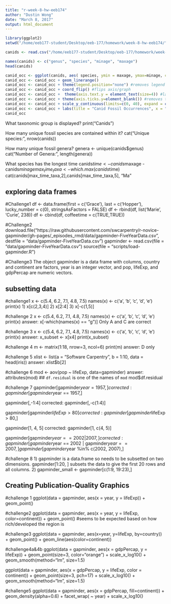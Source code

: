 ```yaml
---
title: "r-week-8-hw-eeb174"
author: "Dustin Wong"
date: "March 8, 2017"
output: html_document
---
```

```r
library(ggplot2)
setwd("/home/eeb177-student/Desktop/eeb-177/homework/week-8-hw-eeb174/")

canids <- read.csv("/home/eeb177-student/Desktop/eeb-177/homework/week-8-hw-eeb174/canid-ranges.csv", header =F, as.is = T)

names(canids) <- c("genus", "species", "minage", "maxage")
head(canids)
```

```r
canid_occ <- ggplot(canids, aes( species, ymin = maxage, ymax=minage, colour = genus))
canid_occ <- canid_occ + geom_linerange()
canid_occ <- canid_occ + theme(legend.position="none") #removes legend
canid_occ <- canid_occ + coord_flip() #flips axis/graph
canid_occ <- canid_occ +  theme(axis.text.y = element_text(size=4)) #larger text size
canid_occ <- canid_occ + theme(axis.ticks.y=element_blank()) #removes tick marks
canid_occ <- canid_occ + scale_y_continuous(limits=c(0, 40), expand = c(0, 0), breaks=c(0, 10, 20, 30, 40)) #removes white space on graphs
canid_occ <- canid_occ + labs(title = "Canid Fossil Occurrences", x = "Species", y = "Ma ago") + theme(plot.title = element_text(hjust = 0.5, size=22, face = "bold"), axis.title =element_text(size=20))  #adds title/labels
canid_occ
```

What taxonomic group is displayed?
print("Canids")

How many unique fossil species are contained within it?
cat("Unique species:", nrow(canids))

How many unique fossil genera?
genera <- unique(canids$genus)
cat("Number of Genera:", length(genera))

What species has the longest time
canids$time <- canids$maxage - canids$minage
max_time_taxa<- which.max(canids$time) 
cat(canids[max_time_taxa,2],canids[max_time_taxa,5], "Ma"





## exploring data frames
#Challenge1
df <- data.frame(first = c('Grace'), last = c('Hopper'), lucky_number = c(0), stringsAsFactors = FALSE)
df <- rbind(df, list('Marie', 'Curie', 238))
df <- cbind(df, coffeetime = c(TRUE,TRUE))

#Challenge2
download.file("https://raw.githubusercontent.com/swcarpentry/r-novice-gapminder/gh-pages/_episodes_rmd/data/gapminder-FiveYearData.csv", destfile = "data/gapminder-FiveYearData.csv") gapminder <- read.csv(file = "data/gapminder-FiveYearData.csv")
source(file = "scripts/load-gapminder.R")

#Challenge3
The object gapminder is a data frame with columns, country and continent are factors, year is an integer vector, and pop, lifeExp, and gdpPercap are numeric vectors.



## subsetting data
#challenge1
x <- c(5.4, 6.2, 7.1, 4.8, 7.5)
names(x) <- c('a', 'b', 'c', 'd', 'e')
print(x)
1) x[c(2,3,4)]
2) x[2:4]
3) x[-c(1,5)]

#challenge 2
x <- c(5.4, 6.2, 7.1, 4.8, 7.5)
names(x) <- c('a', 'b', 'c', 'd', 'e')
print(x)
answer: x[-which(names(x) == "g")]
Only A and C are correct

#challenge 3
x <- c(5.4, 6.2, 7.1, 4.8, 7.5)
names(x) <- c('a', 'b', 'c', 'd', 'e')
print(x)
answer: x_subset <- x[x4]
print(x_subset)

#challenge 4
m <- matrix(1:18, nrow=3, ncol=6)
print(m)
answer: D only

#challenge 5
xlist <- list(a = "Software Carpentry", b = 1:10, data = head(iris))
answer: xlist$b[2]

#challenge 6
mod <- aov(pop ~ lifeExp, data=gapminder)
answer: attributes(mod) ## `df.residual` is one of the names of `mod`
mod$df.residual

#challenge 7
gapminder[gapminder$year = 1957,]
corrected: gapminder[gapminder$year == 1957,]

gapminder[,-1:4]
corrected: gapminder[,-c(1:4)]

gapminder[gapminder$lifeExp > 80]
corrected: gapminder[gapminder$lifeExp > 80,]

gapminder[1, 4, 5]
corrected: gapminder[1, c(4, 5)]

gapminder[gapminder$year == 2002 | 2007,]
corrected: gapminder[gapminder$year == 2002 | gapminder$year == 2007,]
gapminder[gapminder$year %in% c(2002, 2007),]

#challenge 8
1) gapminder is a data.frame so needs to be subsetted on two dimensions. gapminder[1:20, ] subsets the data to give the first 20 rows and all columns.
2) gapminder_small <- gapminder[c(1:9, 19:23),]



## Creating Publication-Quality Graphics
#challenge 1
ggplot(data = gapminder, aes(x = year, y = lifeExp)) + geom_point()

#challenge2
ggplot(data = gapminder, aes(x = year, y = lifeExp, color=continent)) + geom_point()
#seems to be expected based on how rich/developed the region is

#challenge3
ggplot(data = gapminder, aes(x=year, y=lifeExp, by=country)) + geom_point() + geom_line(aes(color=continent))

#challenge4a&4b
ggplot(data = gapminder, aes(x = gdpPercap, y = lifeExp)) + geom_point(size=3, color="orange") + scale_x_log10() + geom_smooth(method="lm", size=1.5)

ggplot(data = gapminder, aes(x = gdpPercap, y = lifeExp, color = continent)) + geom_point(size=3, pch=17) + scale_x_log10() + geom_smooth(method="lm", size=1.5)

#challenge5
ggplot(data = gapminder, aes(x = gdpPercap, fill=continent)) + geom_density(alpha=0.6) + facet_wrap( ~ year) + scale_x_log10()


